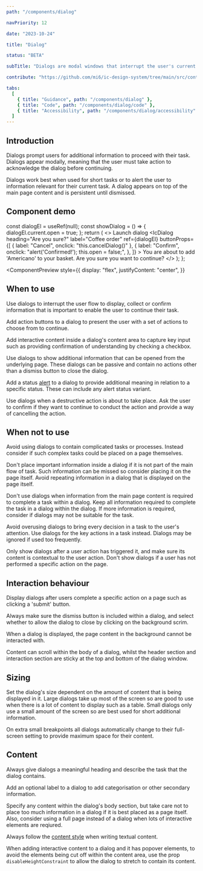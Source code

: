 ```yaml
---
path: "/components/dialog"

navPriority: 12

date: "2023-10-24"

title: "Dialog"

status: "BETA"

subTitle: "Dialogs are modal windows that interrupt the user's current task to bring something important to attention."

contribute: "https://github.com/mi6/ic-design-system/tree/main/src/content/structured/components/dialog"

tabs:
  [
    { title: "Guidance", path: "/components/dialog" },
    { title: "Code", path: "/components/dialog/code" },
    { title: "Accessibility", path: "/components/dialog/accessibility" },
  ]
---
```



## Introduction

Dialogs prompt users for additional information to proceed with their task. Dialogs appear modally, meaning that the user must take action to acknowledge the dialog before continuing.

Dialogs work best when used for short tasks or to alert the user to information relevant for their current task. A dialog appears on top of the main page content and is persistent until dismissed.

## Component demo

  const dialogEl = useRef(null);
  const showDialog = () => {
    dialogEl.current.open = true;
  };
  return (
    <>
      <IcButton onclick={showDialog} aria-label="Launch dialog">
        Launch dialog
      </IcButton>
      <IcDialog
        heading="Are you sure?"
        label="Coffee order"
        ref={dialogEl}
        buttonProps={[
          { label: "Cancel", onclick: "this.cancelDialog()" },
          {
            label: "Confirm",
            onclick: "alert('Confirmed!'); this.open = false;",
          },
        ]}
      >
        <IcTypography>
          You are about to add 'Americano' to your basket. Are you sure you want
          to continue?
        </IcTypography>
      </IcDialog>
    </>
  );
};

<ComponentPreview
  style={{
    display: "flex",
    justifyContent: "center",
  }}
>
  <DialogExample />
</ComponentPreview>

## When to use

Use dialogs to interrupt the user flow to display, collect or confirm information that is important to enable the user to continue their task.

Add action buttons to a dialog to present the user with a set of actions to choose from to continue.

<DoDontCaution
  imageSrc={dialogFig1}
  imageAlt="An example dialog message for a coffee order saying 'Are you sure?' with buttons for 'Continue' and 'Go back'."
  state="good"
  caption="Use dialogs with buttons to present the user with a required action."
/>

Add interactive content inside a dialog's content area to capture key input such as providing confirmation of understanding by checking a checkbox.

<DoDontCaution
  imageSrc={dialogFig2}
  imageAlt="An example dialog for a coffee order that says 'Please agree to our terms and conditions.' The dialog has a checkbox in its content that allows the user to signify agreement. There are two buttons for 'continue' and 'go back'."
  state="good"
  caption="Use dialogs with interactive content in the content area to capture key input from a user before continuing."
/>

Use dialogs to show additional information that can be opened from the underlying page. These dialogs can be passive and contain no actions other than a dismiss button to close the dialog.

<DoDontCaution
  imageSrc={dialogFig3}
  imageAlt=": An example dialog containing additional information about the 'Americano' product."
  state="good"
  caption="Use dialogs to provide additional information that isn't displayed on the underlying page."
/>

Add a status [alert](/components/alert) to a dialog to provide additional meaning in relation to a specific status. These can include any alert status variant.

<DoDontCaution
  imageSrc={dialogFig4}
  imageAlt="An example dialog for a coffee order asking if the user is sure they want to continue adding the product 'Americano' to their basket. It contains a warning alert that says 'Only a few left'."
  state="good"
  caption="Use a status alert within a dialog to highlight important information related to the dialog's content."
/>

Use dialogs when a destructive action is about to take place. Ask the user to confirm if they want to continue to conduct the action and provide a way of cancelling the action.

<DoDontCaution
  imageSrc={dialogFig5}
  imageAlt="An example dialog for removing an item from a basket. It provides a destructive action button for 'Remove' and a secondary button for 'Go back'."
  state="good"
  caption="Use a dialog for destructive actions to give the user an option to back out at the last minute."
/>

## When not to use

Avoid using dialogs to contain complicated tasks or processes. Instead consider if such complex tasks could be placed on a page themselves.

<DoDontCaution
  imageSrc={dialogFig6}
  imageAlt="An example dialog containing a multi-step form for selecting and adding drinks to an order. A stepper with four steps is used with multiple form elements inside each step."
  state="caution"
  caption="Whilst you can put any content within a dialog, avoid placing complex tasks in one and consider placing it on the main page itself."
/>

Don't place important information inside a dialog if it is not part of the main flow of task. Such information can be missed so consider placing it on the page itself. Avoid repeating information in a dialog that is displayed on the page itself.

Don't use dialogs when information from the main page content is required to complete a task within a dialog. Keep all information required to complete the task in a dialog within the dialog. If more information is required, consider if dialogs may not be suitable for the task.

Avoid overusing dialogs to bring every decision in a task to the user's attention. Use dialogs for the key actions in a task instead. Dialogs may be ignored if used too frequently.

Only show dialogs after a user action has triggered it, and make sure its content is contextual to the user action. Don't show dialogs if a user has not performed a specific action on the page.

## Interaction behaviour

Display dialogs after users complete a specific action on a page such as clicking a 'submit' button.

Always make sure the dismiss button is included within a dialog, and select whether to allow the dialog to close by clicking on the background scrim.

When a dialog is displayed, the page content in the background cannot be interacted with.

Content can scroll within the body of a dialog, whilst the header section and interaction section are sticky at the top and bottom of the dialog window.

## Sizing

Set the dialog's size dependent on the amount of content that is being displayed in it. Large dialogs take up most of the screen so are good to use when there is a lot of content to display such as a table. Small dialogs only use a small amount of the screen so are best used for short additional information.

On extra small breakpoints all dialogs automatically change to their full-screen setting to provide maximum space for their content.

## Content

Always give dialogs a meaningful heading and describe the task that the dialog contains.

Add an optional label to a dialog to add categorisation or other secondary information.

Specify any content within the dialog's body section, but take care not to place too much information in a dialog if it is best placed as a page itself. Also, consider using a full page instead of a dialog when lots of interactive elements are reqiured.

Always follow the [content style](/styles/content-style) when writing textual content.

<DoDontCaution
  imageSrc={dialogFig7}
  imageAlt="A diagram showing the anatomy of a dialog. It has three areas, a title area at the top, a content area in the middle, and an action area at the bottom."
  state="none"
  caption="Dialogs have three sections: a title area, a content area and an action area."
/>

When adding interactive content to a dialog and it has popover elements, to avoid the elements being cut off within the content area, use the prop `disableHeightConstraint` to allow the dialog to stretch to contain its content.

